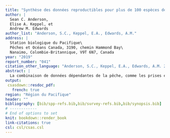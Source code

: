 ```yaml
---
title: "Synthèse des données reproductibles pour plus de 100 espèces de poissons de fond de la Colombie-Britannique"
author: |
  Sean C. Anderson,
  Elise A. Keppel, et
  Andrew M. Edwards
author_list: "Anderson, S.C., Keppel, E.A., Edwards, A.M."
address: |
  Station biologique du Pacifique\
  Pêches et Océans Canada, 3190, chemin Hammond Bay\
  Nanaimo, Colombie-Britannique, V9T 6N7, Canada
year: "2019"
report_number: "041"
citation_other_language: "Anderson, S.C., Keppel, E.A., Edwards, A.M. 2019. A reproducible data synopsis for over 100 species of British Columbia groundfish. DFO Can. Sci. Advis. Sec. Res. Doc. 2019/041. vii + 321 p."
abstract: |
  La combinaison de données dépendantes de la pêche, comme les prises et l’effort, et de données de relevés indépendants de la pêche, comme les indices de la biomasse et la composition selon l’âge, constitue la pierre angulaire de la plupart des évaluations des stocks de poissons. Dans le cas du poisson de fond de la Colombie-Britannique, de grandes quantités de données de ce genre sont recueillies chaque année, avec un niveau de présence des observateurs en mer de 100 %, une vérification à quai de 100 % des débarquements, et le déploiement de multiples relevés au chalut, au casier ainsi qu’à la ligne et à l’hameçon. Toutefois, il n’est pas possible d’effectuer des évaluations annuelles officielles des stocks pour la plupart des stocks et, par conséquent, une grande partie de ces données ne sont pas résumées pour refléter la nature de ces ensembles de données. Nous présentons ici un rapport reproductible pour donner un aperçu des tendances de la population et de la pêche, des tendances de croissance et de maturité, ainsi que de la disponibilité des données pour 113 espèces de poisson de fond de la Colombie-Britannique. La génération du rapport est entièrement automatisée – extraction des données des bases de données, ajustement des modèles, génération des visualisations et assemblage du document pour faciliter la publication rapide, la reproductibilité et la transparence. Ce rapport vise à 1) faciliter l’examen régulier, par les scientifiques et les gestionnaires du poisson de fond, des tendances des indices de relevé et de la composition des stocks; 2) produire des ensembles de données normalisés et des visualisations qui aideront les scientifiques chargés de l’évaluation à élaborer des modèles opérationnels et à choisir des procédures de gestion candidates dans le cadre d’une procédure de gestion planifiée; 3) améliorer la transparence des données entre le MPO, l’industrie de la pêche, les Premières Nations, les organisations non gouvernementales et le grand public.
output:
 csasdown::resdoc_pdf:
   french: true
region: "Région du Pacifique"
header: ""
bibliography: [bib/spp-refs.bib,bib/survey-refs.bib,bib/synopsis.bib]
# ------------
# End of options to set
knit: bookdown::render_book
link-citations: true
csl: csl/csas.csl
---
```

